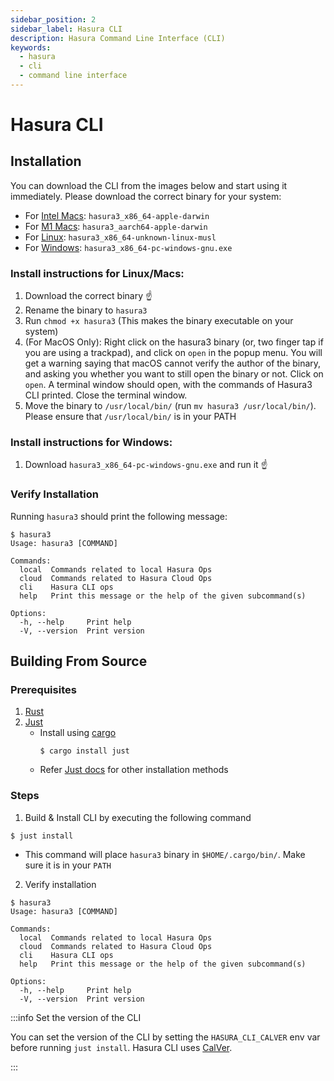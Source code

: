 ```yaml
---
sidebar_position: 2
sidebar_label: Hasura CLI
description: Hasura Command Line Interface (CLI)
keywords:
  - hasura
  - cli
  - command line interface
---
```


# Hasura CLI

## Installation

You can download the CLI from the images below and start using it immediately. Please download the correct binary for
your system:

- For [Intel Macs](https://graphql-engine-cdn.hasura.io/ddn/cli/v2023.08.10-internal/hasura3_x86_64-apple-darwin):
  `hasura3_x86_64-apple-darwin`
- For [M1 Macs](https://graphql-engine-cdn.hasura.io/ddn/cli/v2023.08.10-internal/hasura3_aarch64-apple-darwin):
  `hasura3_aarch64-apple-darwin`
- For [Linux](https://graphql-engine-cdn.hasura.io/ddn/cli/v2023.08.10-internal/hasura3_x86_64-unknown-linux-musl):
  `hasura3_x86_64-unknown-linux-musl`
- For [Windows](https://graphql-engine-cdn.hasura.io/ddn/cli/v2023.08.10-internal/hasura3_x86_64-pc-windows-gnu.exe):
  `hasura3_x86_64-pc-windows-gnu.exe`

### Install instructions for Linux/Macs:

1. Download the correct binary ☝️
2. Rename the binary to `hasura3`
3. Run `chmod +x hasura3` (This makes the binary executable on your system)
4. (For MacOS Only): Right click on the hasura3 binary (or, two finger tap if you are using a trackpad), and click on
   `open` in the popup menu. You will get a warning saying that macOS cannot verify the author of the binary, and asking
   you whether you want to still open the binary or not. Click on `open`. A terminal window should open, with the
   commands of Hasura3 CLI printed. Close the terminal window.
5. Move the binary to `/usr/local/bin/` (run `mv hasura3 /usr/local/bin/`). Please ensure that `/usr/local/bin/` is in
   your PATH

### Install instructions for Windows:

1. Download `hasura3_x86_64-pc-windows-gnu.exe` and run it ☝️

### Verify Installation

Running `hasura3` should print the following message:

```
$ hasura3
Usage: hasura3 [COMMAND]

Commands:
  local  Commands related to local Hasura Ops
  cloud  Commands related to Hasura Cloud Ops
  cli    Hasura CLI ops
  help   Print this message or the help of the given subcommand(s)

Options:
  -h, --help     Print help
  -V, --version  Print version

```

## Building From Source

### Prerequisites

1. [Rust](https://rustup.rs/)
2. [Just](https://just.systems/)
   - Install using [cargo](https://doc.rust-lang.org/cargo/)
     ```
     $ cargo install just
     ```
   - Refer [Just docs](https://just.systems/man/en/chapter_3.html) for other installation methods

### Steps

1. Build & Install CLI by executing the following command

```
$ just install
```

- This command will place `hasura3` binary in `$HOME/.cargo/bin/`. Make sure it is in your `PATH`

2. Verify installation

```
$ hasura3
Usage: hasura3 [COMMAND]

Commands:
  local  Commands related to local Hasura Ops
  cloud  Commands related to Hasura Cloud Ops
  cli    Hasura CLI ops
  help   Print this message or the help of the given subcommand(s)

Options:
  -h, --help     Print help
  -V, --version  Print version

```

:::info Set the version of the CLI

You can set the version of the CLI by setting the `HASURA_CLI_CALVER` env var before running `just install`. Hasura CLI
uses [CalVer](https://calver.org/).

:::
